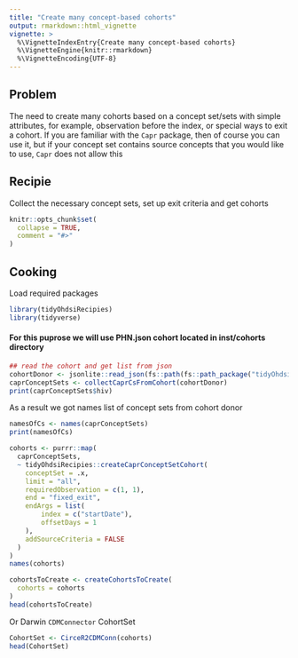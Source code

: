 ```yaml
---
title: "Create many concept-based cohorts"
output: rmarkdown::html_vignette
vignette: >
  %\VignetteIndexEntry{Create many concept-based cohorts}
  %\VignetteEngine{knitr::rmarkdown}
  %\VignetteEncoding{UTF-8}
---
```

## Problem
The need to create many cohorts based on a concept set/sets with simple attributes, for example, observation before the index, or special ways to exit a cohort. If you are familiar with the `Capr` package, then of course you can use it, but if your concept set contains source concepts that you would like to use, `Capr` does not allow this

## Recipie 
Collect the necessary concept sets, set up exit criteria and get cohorts

```r
knitr::opts_chunk$set(
  collapse = TRUE,
  comment = "#>"
)
```

## Cooking
Load required packages
```r
library(tidyOhdsiRecipies)
library(tidyverse)
```
#### For this puprose we will use PHN.json cohort located in inst/cohorts directory

```r
## read the cohort and get list from json
cohortDonor <- jsonlite::read_json(fs::path(fs::path_package("tidyOhdsiRecipies"), "cohorts", "PHN.json"))
caprConceptSets <- collectCaprCsFromCohort(cohortDonor)
print(caprConceptSets$hiv)
```

As a result we got names list of concept sets from cohort donor

```r
namesOfCs <- names(caprConceptSets)
print(namesOfCs)
```


```r
cohorts <- purrr::map(
  caprConceptSets,
  ~ tidyOhdsiRecipies::createCaprConceptSetCohort(
    conceptSet = .x,
    limit = "all",
    requiredObservation = c(1, 1),
    end = "fixed_exit",
    endArgs = list(
        index = c("startDate"), 
        offsetDays = 1
    ),
    addSourceCriteria = FALSE
  )
)
names(cohorts)
```
```r
cohortsToCreate <- createCohortsToCreate(
  cohorts = cohorts
)
head(cohortsToCreate)
```


Or Darwin `CDMConnector` CohortSet

```r
CohortSet <- CirceR2CDMConn(cohorts)
head(CohortSet)
```
